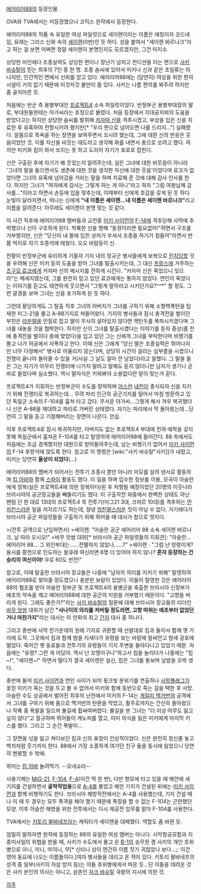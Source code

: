 [[에어리어88]]의 등장인물.

OVA와 TVA에서는 미등장했으나 코믹스 원작에서 등장한다.

에어리어88의 작품 속 유일한 여성 파일럿으로 세이렌이라는 이름은 애칭이자 코드네임, 유래는 그리스 신화 속의 [[세이렌]](0번)인 듯 하다. 성을 붙여서 "세이렌 바르나크"라고 하는 걸 보면 어쩌면 정말 세이렌이 본명인지도 모르겠지만, 그건 미지수. 

상당한 미인에다 조종실력도 상당한 편이나 장난기 넘치고 컨디션을 타는 편으로 [[사키 바슈탈]]이 믿는 최후의 7인 중 한 명. 조종 솜씨에 있어서 미키나 신과 같은 초일류는 아니지만, 인간적인 면에서 신뢰를 얻고 있다.
에어리어88에는 (당연히) 여성을 위한 편의 시설이 거의 없기 때문에 이것저것 불만이 좀 있다. 사키는 나름 편의를 봐주려 하지만 좀 골치아픈 듯.

처음에는 반군 측 용병부대인 [[프로젝트4]] 소속 파일럿이었다. 반정부군 용병부대장의 딸로, 부대원들한테는 아가씨라는 호칭으로 불렸다. 처음 등장에서 지대공지뢰의 도움을 받았다고는 하지만 상당한 솜씨를 발휘해 [[카자마 신]]을 격추시켰고, 부상을 입은 신을 치료한 후 유혹하여 전향시키려 했지만[* "우리 편으로 넘어오면 나를 드리지..."] 실패했다.
알몸으로 목욕을 하는 장면을 보여주면서 꼬시려 했는데, 그에 대한 신의 반응은 웃음이었던 것. 이를 자신을 비웃는 태도라고 생각해 화를 내면서 총으로 쏘려고 했다. 하지만 미키와 킴이 와서 쏘지는 못 하고 도리어 자기가 포로로 잡힌다.

신은 구출된 후에 자기가 왜 웃었는지 알려주는데, 실은 그녀에 대한 비웃음이 아니라 '그녀의 말을 들으면서도 생존에 대한 것을 생각한 자신에 대한 웃음'이었다며 료코가 없었다면 그녀의 유혹에 넘어갔을 거라는 말을 하며 치료해 준 것에 대해 감사 인사를 한다. 하지만 그녀가 "여자에게 감사는 그렇게 하는 게 아니"라고 하자 "그럼 여왕님께 감사를..."이라고 하면서 손등에 입을 맞추는데, 이때부터 신에게 호감을 갖게 된 듯 하다. 눈빛이 달라지면서, 떠나는 신에게 '''"내 이름은 세이렌...내 이름은 세이렌 바르나크"'''라고 이름을 알려준다. 아무래도 세이렌이 본명 맞는 것 같다.

이 사건 직후에 에어리어88 멤버들과 교전중 [[미키 사이먼]]의 [[F-14]]에 격추당해 사막에 추락했으나 신이 구조하게 된다. 착륙한 신을 향해 "동정이라면 필요없어!"하면서 구조를 거부했지만, 신은 "당신이 내 팔에 입힌 상처가 쑤셔서 조종을 하기가 힘들어"라면서 반쯤 억지로 자기 조종석에 태웠다. 오오 바람둥이 신.

전황이 반정부군에 유리하게 기울자 기지 내의 정규군 병사들에게 보복으로 [[린치]]당할 것을 우려해 신은 미키 등의 도움을 받아 그녀를 탈출시키는데, 그 대신 [[프랑스]]에 거주하는 [[츠구모 료코]]에게 카자마 신의 메시지를 전하게 시킨다. "카자마 신은 죽었으니 잊으라"는 메세지였는데, 그를 완전히 믿고 있던 료코에게는 통하지 않았다. 연인이 죽었다는 이야기를 듣고도 태연하게 웃으면서 "그렇게 말하라고 시키던가요?^^*" 할 정도. 그런 광경을 보며 그녀는 신을 포기하게 된 듯 하다.

그런데 황당하게도 그 탈출 직후 그녀의 아버지가 그녀를 구하기 위해 소형핵폭탄을 탑재한 미그-21을 몰고 A-88기지로 쳐들어왔다. 기지의 병사들과 잠시 총격전을 벌이던 부친은 [[라운델]]을 인질로 잡고 딸이 무사히 살아있지 않다면 핵탄두를 폭파시키겠다며 그녀를 내놓을 것을 협박한다. 하지만 신이 그녀를 탈출시켰다는 이야기를 듣자 중상(좀 전에 총격전을 벌이다 총에 맞았다)을 입고 있던 그는 신에게 그녀를 부탁한다며 비행기를 몰고 나가 허공에서 자폭하고 만다.
이때 신은 그에게 "당신 딸은 조종실력은 뛰어나지만 너무 다정해서" 병사로 어울리지 않는다며, 상당히 시간이 걸리는 심부름을 시켰으니 전쟁이 끝나야 돌아올 수 있을 거(사실 그 날도 얼마 안 남았다)라고 말했다. 그 말을 들은 그는 자기가 아무리 전쟁터에 나가지 말라고 말해도 듣지 않더니만 남자가 생기니 곧바로 들었다며 실소했다. 역시 딸자식은 키워봐야 소용없다란 말이 맞는거 같다.

프로젝트4가 지휘하는 반정부군이 수도를 장악하며 [[아스란]] [[내전]]이 종식되자 신을 지키기 위해 전쟁터로 복귀하는데... 무려 파리 인근의 공군기지를 털어서 마침 방문하고 있던 독일군 소속의 F-104를 훔쳐 타고 갔다. 무서운 아가씨...그렇게 해서 겨우 복귀했더니 신은 A-88을 제대하고 파리로 가버린 상태였다. 자기는 파리에서 막 돌아왔는데...당연히 그 말을 듣고 기절해버리는 장면이 나온다. 안습.

이후 프로젝트4로 잠시 복귀하지만, 아버지도 없는 프로젝트4 부대에 전혀 애착을 갖지 못해 독일군에서 훔쳐온 F-104를 타고 탈영하여 에어리어88에 들어간다. 88 측에서도 처음에는 조금 경계했지만 대원으로 받아들여주는데, 남는 비행기가 없어서 [[미키 사이먼]]의 F-14 후방석에 앉도록 한다. 참고로 이 명령은 [wiki:"사키 바슈탈"사키]]가 내렸고, 미키는 당연히 '''울상이 되었다'''(...)

에어리어88의 멤버가 되어서는 전투기 조종사 뿐만 아니라 미모를 살려 댄서로 활동하며 [[킴 아바]]와 함께 [[스파이]] 활동도 했다. 이 일을 하며 입수한 정보를 이용, 모국이 아슬란에게 정복(실은 프로젝트4에 의한 정복이다)된 후 처형될 예정이었던 20명의 이웃나라 브라시아의 공군장교들을 빼돌리기도 했다. 이 구출작전 와중에서 완벽한 상태도 아닌 팬텀 단 한 대로 13대의 프로젝트4 측 전투기(미그21 3대, 크피르 10대)를 격추하는 [[먼치킨]]스러운 일을 저지르기도 하는데, 정녕 [[엄친딸]]스러운 짓이 아닐 수 없다. 거기에다가 브라시아 공군 파일럿들을 구출하기 위해 뛰어들 때 대사가 참으로 멋지다.

>(전투 공역으로 난입하면서)
>세이렌: "아슬란 공군 에어리어 88 소속 세이렌 바르나크, 날 따라 오시오!"
>바무 앗쌈 대위[* 브라시아 공군 파일럿들의 지휘관]: "아슬란... 에어리어 88... 그 외인부대는......전멸하지 않았나......?"
>세이렌 : "그럼 난 망령이게? 용사를 황천으로 인도하는 왈큐레 여신라면 6명 더 있어야 하지 않나? '''혼자 등장하는 건 승리의 여신이야!''' 우로 60도 반전!"


참고로, 이때 탈출한 브라시아 장교들은 나중에 "남자의 의리를 지키기 위해" 탈영하여 에어리어88로 찾아올 정도였으니 충분한 보람이 있었다. 이들이 탈영한 것은 에어리어88의 협조를 받아 아슬란 정부군 및 프로젝트4의 용병군을 축출한 브라시아 신정부가 애초의 약속을 깨고 에어리어88에 대한 공군의 지원을 거부했기 때문이다. "고향을 버리게 된다. 그래도 좋은가?"라는 [[사키 바슈탈]]의 질문에 대해 브라시아 장교들의 리더인 [[바무 앗쌈]] 대위가 남긴 '''"사나이의 의리를 저버릴 정도라면, 고향 따위는 애초부터 없었던 거나 마찬가지"'''라는 대사는 이 만화의 최고 [[간지]] 대사 중 하나다.

그리고 종반에 사막 한가운데의 원래 기지로 귀환할 때 선발대로 킴과 둘이서 함께 옛 기지에 도착. 그곳에서 킴과 함께 밤을 지새다가 유령을 보는 바람에 얼싸안고 밤새 공포에 떨었다. 죽어간 옛 동료들과 전투기의 유령들이 기지 주변을 돌아다니고 있었기 때문. 
처음에는 "유령? 그런 게 어딨어. 역시 넌 꼬맹이구나"하고서 킴을 놀리다가 나중에는 "킴~!", "세이렌~!"  하면서 떨다가 결국 세이렌은 실신, 킴은 그녀를 돌보며 날밤을 꼬박 샜다.

종반에 들어 [[미키 사이먼]]과 연인 사이가 되어 핑크빛 분위기를 연출하나 [[사망플래그]]가 꽂힌 미키가 죽는 것을 두고 볼 수 없어서 미키와 함께 동반으로 죽는 길을 택한 후 사망. 아슬란 수도 상공에서 벌어진 최후의 난전에서 미키의 F-14는 [[게일리 맥거번]]의 공격에서 그녀를 구하기 위해 몸으로 맥거번의 탄환을 막았고, 활주로까지는 간신히 돌아왔으나 착륙 중 폭발을 일으켜 불길에 휩싸여버렸다. 불길을 본 그녀는 "더 이상 아무도 잃고 싶지 않다"고 절규하며 뛰어들어 캐노피를 열고, 이미 의식을 잃은 미키에게 마지막 키스를 했다. 그리고 그 순간 폭발이...

그 장면을 넋을 잃고 쳐다보던 킴과 신의 표정이 인상적이었다. 신은 완전히 정신줄 놓고 백치처럼 웃기까지 한다. 88에서 가장 소중하게 여기던 친구 둘을 동시에 잃었으니 당연히 멘붕할 수 밖에.

취미는 [[킴 아바]] 놀려먹기. --오네쇼타--

사용기체는 [[MiG-21]], [[F-104]], [[F-4]](이건 딱 한 번), 다만 항모에 타고 있을 때 해안에 새 기지를 건설하면서 '''굴착작업용'''으로 [[A-4]]를 몰았고 해안 기지가 건설된 뒤에는 [[미키 사이먼]]과 함께 비행하기도 한다. 브라시아 해방작전에서는 A-4를 사용했는데, 기지 건설 때나 이 때 두 경우는 모두 폭격을 해야 했기 때문에 폭장을 할 수 없는 F-104는 곤란했던 모양. 이후 아슬란 해방을 위한 전투에서는 다시 제공전 임무를 맡아 F-104를 사용한다.


TVA에서는 [[키토리 팔바네프]]라는 캐릭터가 세이렌을 대체했다. 역할도 좀 바뀐 듯.

엄밀히 말하자면 원작에 등장하는 88의 유일한 여성 멤버는 아니다. 사막항공모함과 지중미사일의 위협을 받을 때, 사키가 수도에서 몰고 온 [[B-1]]의 승무원 겸 사키의 개인 호위병으로 이니, 미니, 마이니, 무[* 신타니 상이 엔간히 이름 짓기 귀찮았나 보다...;; 이건 영어 동요에 나오는 이름들이다.]여자 병사들을 데리고 온 적이 있다. 키토리 팔바네프의 성격 중 일부(사키의 자살 방지 등)는 이들 호위병에게서 따온 듯...단 이들을 데려온 것은 사키 본인의 의사는 아니고, 삼촌인 [[자크 바슈탈]] 국왕의 지시에 의한 것.


[[각주]]

